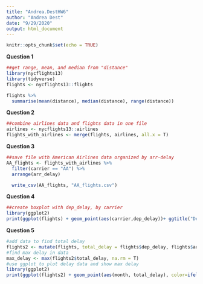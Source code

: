 ```yaml
---
title: "Andrea.DestHW6"
author: "Andrea Dest"
date: "9/29/2020"
output: html_document
---
```


```r
knitr::opts_chunk$set(echo = TRUE)
```

__Question 1__
```r
##get range, mean, and median from "distance"
library(nycflights13)
library(tidyverse)
flights <- nycflights13::flights

flights %>%
  summarise(mean(distance), median(distance), range(distance))
```

__Question 2__
```r
##combine airlines data and flights data in one file
airlines <- nycflights13::airlines
flights_with_airlines <- merge(flights, airlines, all.x = T)

```

__Question 3__
```r
##save file with American Airlines data organized by arr-delay
AA_flights <- flights_with_airlines %>%
  filter(carrier == "AA") %>%
  arrange(arr_delay)

  write_csv(AA_flights, "AA_flights.csv")
```

__Question 4__
```r
##create boxplot with dep_delay, by carrier 
library(ggplot2)
print(ggplot(flights) + geom_point(aes(carrier,dep_delay))+ ggtitle("Departure Delay by Carrier"))
```

__Question 5__
```r
#add data to find total delay
flights2 <- mutate(flights, total_delay = flights$dep_delay, flights$arr_delay)
#find max delay in data
max_delay <- max(flights2$total_delay, na.rm = T)
#use ggplot to plot delay data and show max delay 
library(ggplot2)
print(ggplot(flights2) + geom_point(aes(month, total_delay), color=ifelse(flights2$total_delay==max_delay, 'red', 'black'))+ ggtitle("Delay Totals by Month"))
```

